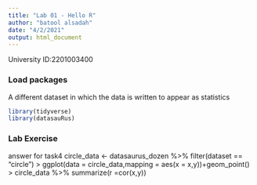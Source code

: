```yaml
---
title: "Lab 01 - Hello R"
author: "batool alsadah"
date: "4/2/2021"
output: html_document
---
```


University ID:2201003400

### Load packages
A different dataset in which the data is written to appear as statistics
```r
library(tidyverse) 
library(datasauRus)
```


### Lab Exercise
answer for task4
circle_data <- datasaurus_dozen %>% filter(dataset == "circle")
> ggplot(data = circle_data,mapping = aes(x = x,y))+geom_point()
> circle_data %>% summarize(r =cor(x,y)) 
